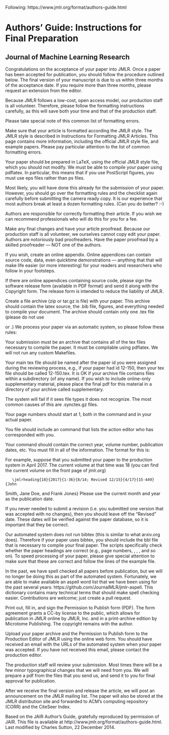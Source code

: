 Following: https://www.jmlr.org/format/authors-guide.html

# Authors' Guide: Instructions for Final Preparation

## Journal of Machine Learning Research

Congratulations on the acceptance of your paper into JMLR. Once a paper has been accepted for publication, you should follow the procedure outlined below. The final version of your manuscript is due to us within three months of the acceptance date. If you require more than three months, please request an extension from the editor.

Because JMLR follows a low-cost, open access model, our production staff is all volunteer. Therefore, please follow the formatting instructions carefully, as this will save both your time and that of the production staff.

Please take special note of this common list of formatting errors.

Make sure that your article is formatted according the JMLR style. The JMLR style is described in Instructions for Formatting JMLR Articles. This page contains more information, including the official JMLR style file, and example papers. Please pay particular attention to the list of common formatting errors.

Your paper should be prepared in LaTeX, using the official JMLR style file, which you should not modify. We must be able to compile your paper using pdflatex. In particular, this means that if you use PostScript figures, you must use eps files rather than ps files.

Most likely, you will have done this already for the submission of your paper. However, you should go over the formatting rules and the checklist again carefully before submitting the camera ready copy. It is our experience that most authors break at least a dozen formatting rules. (Can you do better? :-)

Authors are responsible for correctly formatting their article. If you wish we can recommend professionals who will do this for you for a fee.

Make any final changes and have your article proofread. Because our production staff is all volunteer, we ourselves cannot copy edit your paper. Authors are notoriously bad proofreaders. Have the paper proofread by a skilled proofreader — NOT one of the authors.

If you wish, create an online appendix. Online appendices can contain source code, data, even quicktime demonstrations — anything that that will make life easier (or more interesting) for your readers and researchers who follow in your footsteps.

If there are online appendices containing source code, please sign the software release form (available in PDF format) and send it along with the Copyright form. The release form is intended to reduce the liability of JMLR.

Create a file archive (zip or tar.gz is file) with your paper. This archive should contain the latex source, the .bib file, figures, and everything needed to compile your document. The archive should contain only one .tex file (please do not use \include or \input.) We process your paper via an automatic system, so please follow these rules:

Your submission must be an archive that contains all of the tex files necessary to compile the paper. It must be compilable using pdflatex. We will not run any custom Makefiles.

Your main tex file should be named after the paper id you were assigned during the reviewing process, e.g., if your paper had id 12-150, then your tex file should be called 12-150.tex. It is OK if your archive file contains files within a subdirectory (of any name). If you wish to include online-only supplementary material, please place the final pdf for this material in a directory of your archive called supplementary.

The system will fail if it sees file types it does not recognize. The most common causes of this are .synctex.gz files.

Your page numbers should start at 1, both in the \jmlrheading command and in your actual paper.

You file should include an \editor{...} command that lists the action editor who has corresponded with you.

Your \jmlrheading command should contain the correct year, volume number, publication dates, etc. You must fill in all of the information. The format for this is:

   \jmlrheading{volume}{year}{pages}{dates when your paper submitted}{date published}{your paper id}{all authors full names}
For example, suppose that you submitted your paper to the production system in April 2017. The current volume at that time was 18 (you can find the current volume on the front page of jmlr.org)

       \jmlrheading{18}{2017}{1-36}{8/14; Revised 12/15}{4/17}{15-449}{John
Smith, Jane Doe, and Frank Jones}
Please use the current month and year as the publication date.

If you never needed to submit a revision (i.e. you submitted one version that was accepted with no changes), then you should leave off the "Revised" date. These dates will be verified against the paper database, so it is important that they be correct.

Our automated system does not run bibtex (this is similar to what arxiv.org does). Therefore if your paper uses bibtex, you should include the bbl file that is necessary to compile your final paper.
The scripts specifically check whether the paper headings are correct (e.g., page numbers, \jmlrheading, \ShortHeadings, \editor, and so on). To speed processing of your paper, please give special attention to make sure that these are correct and follow the lines of the example file.

In the past, we have spell checked all papers before publication, but we will no longer be doing this as part of the automated system. Fortunately, we are able to make available an aspell word list that we have been using for the past several years: https://github.com/JournalMLR/jmlr-aspell. This dictionary contains many technical terms that should make spell checking easier. Contributions are welcome; just create a pull request.

Print out, fill in, and sign the Permission to Publish form (PDF). The form agreement grants a CC-by license to the public, which allows for publication in JMLR online by JMLR, Inc. and in a print-archive edition by Microtome Publishing. The copyright remains with the author.

Upload your paper archive and the Permission to Publish form to the Production Editor of JMLR using the online web form. You should have received an email with the URLs of the automated system when your paper was accepted. If you have not received this email, please contact the production editor.

The production staff will review your submission. Most times there will be a few minor typographical changes that we will need from you. We will prepare a pdf from the files that you send us, and send it to you for final approval for publication.

After we receive the final version and release the article, we will post an announcement on the JMLR mailing list. The paper will also be stored at the JMLR distribution site and forwarded to ACM's computing repository (CORR) and the CiteSeer Index.

Based on the JAIR Author's Guide, gratefully reproduced by permission of JAIR. This file is available at http://www.jmlr.org/format/authors-guide.html. Last modified by Charles Sutton, 22 December 2014.